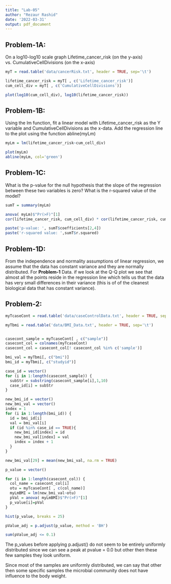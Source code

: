 ```yaml
---
title: "Lab-05"
author: "Rezaur Rashid"
date: '2022-03-31'
output: pdf_document
---
```


## Problem-1A:

On a log10-log10 scale graph Lifetime_cancer_risk (on the y-axis) vs. CumulativeCellDivisions (on the x-axis)

```r
myT = read.table('data/cancerRisk.txt', header = TRUE, sep='\t')

lifetime_cancer_risk = myT[ , c('Lifetime_cancer_risk')]
cum_cell_div = myT[ , c('CumulativeCellDivisions')]

plot(log10(cum_cell_div), log10(lifetime_cancer_risk))
```

## Problem-1B:

Using the lm function, fit a linear model with Lifetime_cancer_risk as the Y variable and CumulativeCellDivisions as the x-data.  Add the regression line to the plot using the function abline(myLm)

```r
myLm = lm(lifetime_cancer_risk~cum_cell_div)

plot(myLm)
abline(myLm, col='green')
```

## Problem-1C:

What is the p-value for the null hypothesis that the slope of the regression between these two variables is zero?  What is the r-squared value of the model?

```r
sumT = summary(myLm)

anova( myLm)$"Pr(>F)"[1]
cor(lifetime_cancer_risk, cum_cell_div) * cor(lifetime_cancer_risk, cum_cell_div)

paste('p-value: ', sumT$coefficients[2,4])
paste('r-squared value: ',sumT$r.squared)
```

## Problem-1D:

From the independence and normality assumptions of linear regression, we assume that the data has constant variance and they are normally distributed. For **Problem-1** Data. if we look at the Q-Q plot we see that almost all the points reside in the regression line which tells us that the data has very small differences in their variance (this is of of the cleanest biological data that has constant variance).

## Problem-2:

```r

myTcaseCont = read.table('data/caseControlData.txt', header = TRUE, sep='\t')

myTbmi = read.table('data/BMI_Data.txt', header = TRUE, sep='\t')


casecont_sample = myTcaseCont[ , c("sample")]
casecont_col = colnames(myTcaseCont)
casecont_col = casecont_col[! casecont_col %in% c('sample')]

bmi_val = myTbmi[, c("bmi")]
bmi_id = myTbmi[, c("studyid")]

case_id = vector()
for (i in 1:length(casecont_sample)) {
  subStr = substring(casecont_sample[i],1,10)
  case_id[i] = subStr
}

new_bmi_id = vector()
new_bmi_val = vector()
index = 1
for (i in 1:length(bmi_id)) {
  id = bmi_id[i]
  val = bmi_val[i]
  if (id %in% case_id == TRUE){
    new_bmi_id[index] = id
    new_bmi_val[index] = val
    index = index + 1
  }
}

new_bmi_val[29] = mean(new_bmi_val, na.rm = TRUE)

p_value = vector()

for (i in 1:length(casecont_col)) {
  col_name = casecont_col[i]
  otu = myTcaseCont[ , c(col_name)]
  myLmBMI = lm(new_bmi_val~otu)
  pVal = anova( myLmBMI)$"Pr(>F)"[1]
  p_value[i]=pVal
}

hist(p_value, breaks = 25)

pValue_adj = p.adjust(p_value, method = 'BH')

sum(pValue_adj <= 0.1)
```

The p_values before applying p.adjust() do not seem to be entirely uniformly distributed since we can see a peak at pvalue = 0.0 but other then these few samples they look uniform.

Since most of the samples are uniformly distributed, we can say that other then some specific samples the microbial community does not have influence to the body weight. 